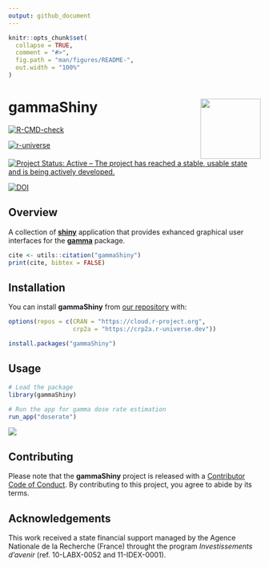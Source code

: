 ```yaml
---
output: github_document
---
```


<!-- README.md is generated from README.Rmd. Please edit that file -->

```r
knitr::opts_chunk$set(
  collapse = TRUE,
  comment = "#>",
  fig.path = "man/figures/README-",
  out.width = "100%"
)
```

# gammaShiny <img width=120px src="man/figures/logo.png" align="right" />

<!-- badges: start -->
[![R-CMD-check](https://github.com/crp2a/gammaShiny/actions/workflows/R-CMD-check.yaml/badge.svg)](https://github.com/crp2a/gammaShiny/actions/workflows/R-CMD-check.yaml)

[![r-universe](https://crp2a.r-universe.dev/badges/gammaShiny)](https://crp2a.r-universe.dev)

[![Project Status: Active – The project has reached a stable, usable state and is being actively developed.](https://www.repostatus.org/badges/latest/active.svg)](https://www.repostatus.org/#active)

[![DOI](https://zenodo.org/badge/DOI/10.5281/zenodo.4139005.svg)](https://doi.org/10.5281/zenodo.4139005)
<!-- badges: end -->

## Overview

A collection of [**shiny**](https://shiny.rstudio.com) application that provides exhanced graphical user interfaces for the [**gamma**](https://github.com/crp2a/gamma) package.

```r
cite <- utils::citation("gammaShiny")
print(cite, bibtex = FALSE)
```

## Installation

You can install **gammaShiny** from [our repository](https://crp2a.r-universe.dev) with:

```r
options(repos = c(CRAN = "https://cloud.r-project.org",
                  crp2a = "https://crp2a.r-universe.dev"))

install.packages("gammaShiny")
```

## Usage

```r
# Load the package
library(gammaShiny)

# Run the app for gamma dose rate estimation
run_app("doserate")
```

![](man/figures/README-screenshots-1.png)

## Contributing

Please note that the **gammaShiny** project is released with a [Contributor Code of Conduct](https://github.com/crp2a/gammaShiny/blob/master/.github/CODE_OF_CONDUCT.md). By contributing to this project, you agree to abide by its terms.

## Acknowledgements

This work received a state financial support managed by the Agence Nationale de la Recherche (France) throught the program *Investissements d'avenir* (ref. 10-LABX-0052 and 11-IDEX-0001).
